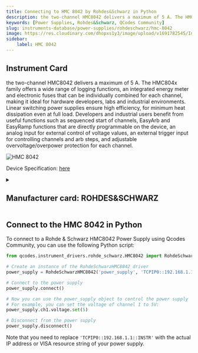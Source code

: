 ```yaml
---
title: Connecting to HMC 8042 by Rohdes&Schwarz in Python
description: the two-channel HMC8042 delivers a maximum of 5 A. The HMC804x family offers a wide range of logging functions, an integrated energy meter and electronic fuses that can be individually combined for each channel, making it ideal for hardware developers, labs and industrial environments. Linear switching power supplies ensure high efficiency, for minimum heat dissipation even at full load. Developers and industrial users benefit from useful functions such as sequenced start of channels, EasyArb and EasyRamp functions that are directly programmable on the device, an analog input for external control of voltage values, an external trigger input for controlling channels and arb steps, and adjustable overvoltage/overpower protection for each channel.
keywords: [Power Supplies, Rohdes&Schwarz, QCodes Community] 
slug: instruments-database/power-supplies/rohdeschwarz/hmc-8042 
image: https://res.cloudinary.com/dhopxs1y3/image/upload/v1691782545/Instruments/Power%20Supplies/HMC-8042/HMC-8042.jpg
sidebar:
    label: HMC 8042 
---
```



## Instrument Card

the two-channel HMC8042 delivers a maximum of 5 A. The HMC804x family offers a wide range of logging functions, an integrated energy meter and electronic fuses that can be individually combined for each channel, making it ideal for hardware developers, labs and industrial environments. Linear switching power supplies ensure high efficiency, for minimum heat dissipation even at full load. Developers and industrial users benefit from useful functions such as sequenced start of channels, EasyArb and EasyRamp functions that are directly programmable on the device, an analog input for external control of voltage values, an external trigger input for controlling channels and arb steps, and adjustable overvoltage/overpower protection for each channel.

![HMC 8042](https://res.cloudinary.com/dhopxs1y3/image/upload/v1691782545/Instruments/Power%20Supplies/HMC-8042/HMC-8042.jpg)

Device Specification: [here](https://www.batronix.com/pdf/Rohde-Schwarz/HMC804X/HMC804X_Datasheet_EN.pdf)

<details style={{ marginTop: "15px"}}>
<summary><h2 style={{display:'inline'}}>Manufacturer card: ROHDES&SCHWARZ</h2></summary>

![ROHDES&SCHWARZ](https://res.cloudinary.com/dhopxs1y3/image/upload/v1692806194/Instruments/Vendor%20Logos/RohdeSchwarz.png)

Rohde & Schwarz GmbH & Co KG is an international electronics group specializing in the fields of electronic test equipment, broadcast & media, cybersecurity, radiomonitoring and radiolocation, and radiocommunication.

- Headquarters: Munich, Germany
- Yearly Revenue (millions, USD): 2500
- Vendor Website: [here](https://www.rohde-schwarz.com/ca/home_48230.html)

</details>


<FeaturedInstrumentVideo category="POWER_SUPPLIES" />

## Connect to the HMC 8042 in Python





<Tabs>

<SectionsCard category="POWER_SUPPLIES" manufacturer="Rohdes&Schwarz"></SectionsCard>

<TabItem value="QCodes Community" label="QCodes Community">

To connect to a Rohde & Schwarz HMC8042 Power Supply using Qcodes Community, you can use the following Python script:

```python
from qcodes.instrument_drivers.rohde_schwarz.HMC8042 import RohdeSchwarzHMC8042

# Create an instance of the RohdeSchwarzHMC8042 driver
power_supply = RohdeSchwarzHMC8042('power_supply', 'TCPIP0::192.168.1.1::INSTR')

# Connect to the power supply
power_supply.connect()

# Now you can use the power_supply object to control the power supply
# For example, you can set the voltage of channel 1 to 5V:
power_supply.ch1.voltage.set(5)

# Disconnect from the power supply
power_supply.disconnect()
```

Note that you need to replace `'TCPIP0::192.168.1.1::INSTR'` with the actual IP address or VISA resource string of your power supply.

</TabItem>
</Tabs>